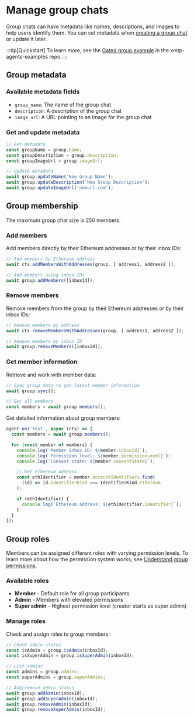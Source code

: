 # Manage group chats

Group chats can have metadata like names, descriptions, and images to help users identify them. You can set metadata when [creating a group chat](/agents/build-agents/create-conversations) or update it later.

:::tip[Quickstart]
To learn more, see the [Gated group example](https://github.com/ephemeraHQ/xmtp-agent-examples/tree/main/examples/xmtp-gated-group) in the xmtp-agents-examples repo.
:::

## Group metadata

### Available metadata fields

- `group_name`: The name of the group chat
- `description`: A description of the group chat
- `image_url`: A URL pointing to an image for the group chat

### Get and update metadata

```js [Node]
// Get metadata
const groupName = group.name;
const groupDescription = group.description;
const groupImageUrl = group.imageUrl;

// Update metadata
await group.updateName('New Group Name');
await group.updateDescription('New Group Description');
await group.updateImageUrl('newurl.com');
```

## Group membership

The maximum group chat size is 250 members.

### Add members

Add members directly by their Ethereum addresses or by their inbox IDs:

```js [Node]
// Add members by Ethereum address
await ctx.addMembersWithAddresses(group, [ address1, address2 ]);

// Add members using inbox IDs
await group.addMembers([inboxId]);
```

### Remove members

Remove members from the group by their Ethereum addresses or by their inbox IDs:

```js [Node]
// Remove members by address
await ctx.removeMembersWithAddresses(group, [ address1, address2 ]);

// Remove members by inbox ID
await group.removeMembers([inboxId]);
```

### Get member information

Retrieve and work with member data:

```js [Node]
// Sync group data to get latest member information
await group.sync();

// Get all members
const members = await group.members();
```

Get detailed information about group members:

```typescript
agent.on('text', async (ctx) => {
  const members = await group.members();

  for (const member of members) {
    console.log(`Member inbox ID: ${member.inboxId}`);
    console.log(`Permission level: ${member.permissionLevel}`);
    console.log(`Consent state: ${member.consentState}`);

    // Get Ethereum address
    const ethIdentifier = member.accountIdentifiers.find(
      (id) => id.identifierKind === IdentifierKind.Ethereum
    );

    if (ethIdentifier) {
      console.log(`Ethereum address: ${ethIdentifier.identifier}`);
    }
  }
});
```

## Group roles

Members can be assigned different roles with varying permission levels. To learn more about how the permission system works, see [Understand group permissions](/agents/build-agents/group-permissions).

### Available roles

- **Member** - Default role for all group participants
- **Admin** - Members with elevated permissions  
- **Super admin** - Highest permission level (creator starts as super admin)

### Manage roles

Check and assign roles to group members:

```js [Node]
// Check admin status
const isAdmin = group.isAdmin(inboxId);
const isSuperAdmin = group.isSuperAdmin(inboxId);

// List admins
const admins = group.admins;
const superAdmins = group.superAdmins;

// Add/remove admin status
await group.addAdmin(inboxId);
await group.addSuperAdmin(inboxId);
await group.removeAdmin(inboxId);
await group.removeSuperAdmin(inboxId);
```
